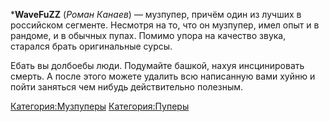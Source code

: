 {{Инфобокс для пуперов
|title2=WaveFuZZ
|другие_ники=nick97ftgun
|image3=[[Файл:WaveFuZZ.jpg|left]]
|сферы_творчества=RYTPMV
|год_начала=2013
|image4=
|имя_фамилия=Роман Канаев
|дата_рождения=
|место_проживания=Тамбов, с 2016 года - Москва
|ссылки=
*[https://www.youtube.com/channel/UCQ0hDNwxz_orFUAtV6t1EaA WaveFuZZ]
*[https://www.youtube.com/channel/UCsRuJSVxoi6cYnMCOaIvMvw FuZZalt]
*
[https://soundcloud.com/kaznila Фастфуд Казани]
}}

<nowiki>*</nowiki>'''WaveFuZZ''' (''Роман Канаев'') — музпупер, причём один из лучших в российском сегменте. Несмотря на то, что он музпупер, имел опыт и в рандоме, и в обычных пупах. Помимо упора на качество звука, старался брать оригинальные сурсы.

Ебать вы долбоебы люди. Подумайте башкой, нахуя инсцинировать смерть. А после этого можете удалить всю написанную вами хуйню и пойти заняться чем нибудь действительно полезным.

[[Категория:Музпуперы]] [[Категория:Пуперы]]